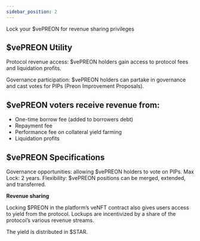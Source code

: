 ```yaml
---
sidebar_position: 2
---
```



<ReactPlayer url='https://www.youtube.com/watch?v=rormmkF7zrw' controls />

Lock your $vePREON for revenue sharing privileges

## **$vePREON Utility**

Protocol revenue access: $vePREON holders gain access to protocol fees and liquidation profits.

Governance participation: $vePREON holders can partake in governance and cast votes for PIPs (Preon Improvement Proposals).

## **$vePREON voters receive revenue from**:

- One-time borrow fee (added to borrowers debt)
- Repayment fee
- Performance fee on collateral yield farming
- Liquidation profits

## **$vePREON Specifications**

Governance opportunities: allowing $vePREON holders to vote on PIPs.
Max Lock: 2 years.
Flexibility: $vePREON positions can be merged, extended, and transferred.

**Revenue sharing**

Locking $PREON in the platform’s veNFT contract also gives users access to yield from the protocol. Lockups are incentivized by a share of the protocol’s various revenue streams.

The yield is distributed in $STAR.
